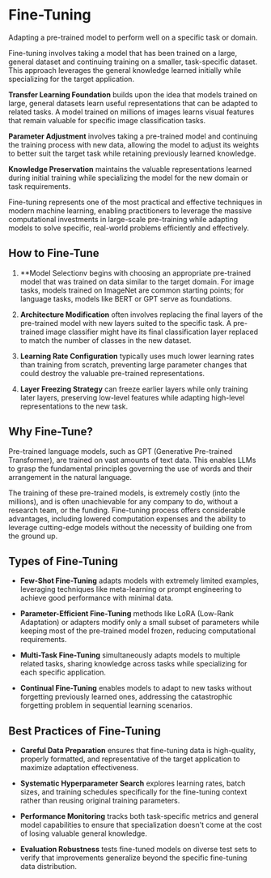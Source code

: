 
<StructuredData 
  title="Fine-Tuning" 
  description="Adapting a pre-trained model to perform well on a specific task or domain. Fine-tuning involves taking a model trained on a large, general dataset and continuing training on a smaller, task-specific dataset." 
  url="https://ai-glossary.com/F/fine-tuning" 
/>

# Fine-Tuning

Adapting a pre-trained model to perform well on a specific task or domain.

Fine-tuning involves taking a model that has been trained on a large, general dataset and continuing training on a smaller, task-specific dataset. This approach leverages the general knowledge learned initially while specializing for the target application.

**Transfer Learning Foundation** builds upon the idea that models trained on large, general datasets learn useful representations that can be adapted to related tasks. A model trained on millions of images learns visual features that remain valuable for specific image classification tasks.

**Parameter Adjustment** involves taking a pre-trained model and continuing the training process with new data, allowing the model to adjust its weights to better suit the target task while retaining previously learned knowledge.

**Knowledge Preservation** maintains the valuable representations learned during initial training while specializing the model for the new domain or task requirements.

Fine-tuning represents one of the most practical and effective techniques in modern machine learning, enabling practitioners to leverage the massive computational investments in large-scale pre-training while adapting models to solve specific, real-world problems efficiently and effectively.

## How to Fine-Tune
1. **Model Selectionv begins with choosing an appropriate pre-trained model that was trained on data similar to the target domain. For image tasks, models trained on ImageNet are common starting points; for language tasks, models like BERT or GPT serve as foundations.

2. **Architecture Modification** often involves replacing the final layers of the pre-trained model with new layers suited to the specific task. A pre-trained image classifier might have its final classification layer replaced to match the number of classes in the new dataset.

3. **Learning Rate Configuration** typically uses much lower learning rates than training from scratch, preventing large parameter changes that could destroy the valuable pre-trained representations.

4. **Layer Freezing Strategy** can freeze earlier layers while only training later layers, preserving low-level features while adapting high-level representations to the new task.


## Why Fine-Tune?
Pre-trained language models, such as GPT (Generative Pre-trained Transformer), are trained on vast amounts of text data. This enables LLMs to grasp the fundamental principles governing the use of words and their arrangement in the natural language.

The training of these pre-trained models, is extremely costly (into the millions), and is often unachievable for any company to do, without a research team, or the funding. Fine-tuning process offers considerable advantages, including lowered computation expenses and the ability to leverage cutting-edge models without the necessity of building one from the ground up.

## Types of Fine-Tuning
- **Few-Shot Fine-Tuning** adapts models with extremely limited examples, leveraging techniques like meta-learning or prompt engineering to achieve good performance with minimal data.

- **Parameter-Efficient Fine-Tuning** methods like LoRA (Low-Rank Adaptation) or adapters modify only a small subset of parameters while keeping most of the pre-trained model frozen, reducing computational requirements.

- **Multi-Task Fine-Tuning** simultaneously adapts models to multiple related tasks, sharing knowledge across tasks while specializing for each specific application.

- **Continual Fine-Tuning** enables models to adapt to new tasks without forgetting previously learned ones, addressing the catastrophic forgetting problem in sequential learning scenarios.

## Best Practices of Fine-Tuning

- **Careful Data Preparation** ensures that fine-tuning data is high-quality, properly formatted, and representative of the target application to maximize adaptation effectiveness.

- **Systematic Hyperparameter Search** explores learning rates, batch sizes, and training schedules specifically for the fine-tuning context rather than reusing original training parameters.

- **Performance Monitoring** tracks both task-specific metrics and general model capabilities to ensure that specialization doesn't come at the cost of losing valuable general knowledge.

- **Evaluation Robustness** tests fine-tuned models on diverse test sets to verify that improvements generalize beyond the specific fine-tuning data distribution.